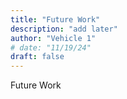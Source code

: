 ```yaml
---
title: "Future Work"
description: "add later"
author: "Vehicle 1"
# date: "11/19/24"
draft: false
---
```


Future Work
